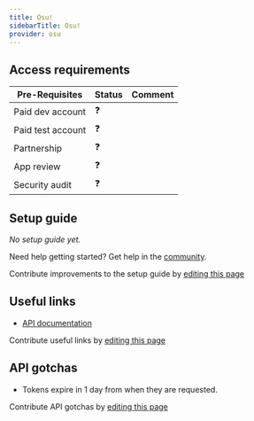 ```yaml
---
title: Osu!
sidebarTitle: Osu!
provider: osu
---
```



<Overview />
<PreBuiltTooling provider={providers[pageMetadata.provider]} />
<PreBuiltUseCases />

## Access requirements
| Pre-Requisites | Status | Comment|
| - | - | - |
| Paid dev account | ❓ |  |
| Paid test account | ❓ |  |
| Partnership | ❓ | |
| App review | ❓ |  |
| Security audit | ❓ | |


## Setup guide

_No setup guide yet._

<Tip>Need help getting started? Get help in the [community](https://nango.dev/slack).</Tip>

<Note>Contribute improvements to the setup guide by [editing this page](https://github.com/nangohq/nango/tree/master/docs-v2/integrations/all/osu.mdx)</Note>


## Useful links

-   [API documentation](https://docs.ppy.sh)

<Note>Contribute useful links by [editing this page](https://github.com/nangohq/nango/tree/master/docs-v2/integrations/all/osu.mdx)</Note>

## API gotchas

-   Tokens expire in 1 day from when they are requested.

<Note>Contribute API gotchas by [editing this page](https://github.com/nangohq/nango/tree/master/docs-v2/integrations/all/osu.mdx)</Note>
